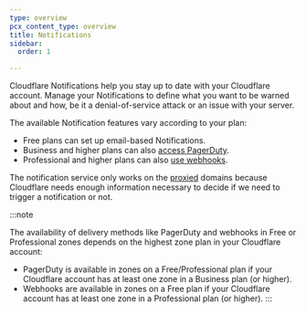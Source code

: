 ```yaml
---
type: overview
pcx_content_type: overview
title: Notifications
sidebar:
  order: 1

---
```



<Plan type="all" />

Cloudflare Notifications help you stay up to date with your Cloudflare account. Manage your Notifications to define what you want to be warned about and how, be it a denial-of-service attack or an issue with your server.

The available Notification features vary according to your plan:

- Free plans can set up email-based Notifications.
- Business and higher plans can also [access PagerDuty](/notifications/get-started/configure-pagerduty/).
- Professional and higher plans can also [use webhooks](/notifications/get-started/configure-webhooks/).

The notification service only works on the [proxied](/dns/manage-dns-records/reference/proxied-dns-records/) domains because Cloudflare needs enough information necessary to decide if we need to trigger a notification or not.

:::note

The availability of delivery methods like PagerDuty and webhooks in Free or Professional zones depends on the highest zone plan in your Cloudflare account:

- PagerDuty is available in zones on a Free/Professional plan if your Cloudflare account has at least one zone in a Business plan (or higher).
- Webhooks are available in zones on a Free plan if your Cloudflare account has at least one zone in a Professional plan (or higher). 
:::
